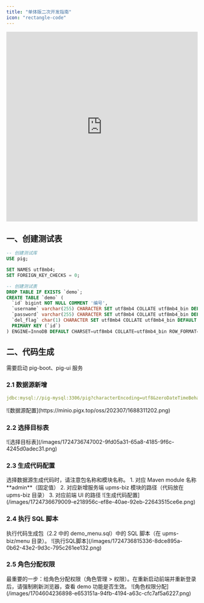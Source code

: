```yaml
---
title: "单体版二次开发指南"
icon: "rectangle-code"
---
```


  <iframe
    width="100%"
    height="500"
    src="https://player.bilibili.com/player.html?bvid=BV12t411B7e9&p=3&page=3&autoplay=0"
    title="Bilibili video player"
    frameborder="0"
    allow="accelerometer; autoplay; clipboard-write; encrypted-media; gyroscope; picture-in-picture"
    allowfullscreen
  ></iframe>
  
## 一、创建测试表

```sql
-- 创建测试库
USE pig;

SET NAMES utf8mb4;
SET FOREIGN_KEY_CHECKS = 0;

-- 创建测试表
DROP TABLE IF EXISTS `demo`;
CREATE TABLE `demo` (
  `id` bigint NOT NULL COMMENT '编号',
  `username` varchar(255) CHARACTER SET utf8mb4 COLLATE utf8mb4_bin DEFAULT NULL COMMENT '用户名',
  `password` varchar(255) CHARACTER SET utf8mb4 COLLATE utf8mb4_bin DEFAULT NULL COMMENT '密码',
  `del_flag` char(1) CHARACTER SET utf8mb4 COLLATE utf8mb4_bin DEFAULT '0' COMMENT '删除标记',
  PRIMARY KEY (`id`)
) ENGINE=InnoDB DEFAULT CHARSET=utf8mb4 COLLATE=utf8mb4_bin ROW_FORMAT=DYNAMIC COMMENT='demo 表';
```

## 二、代码生成

<Warning>
需要启动 pig-boot、pig-ui 服务
</Warning>

### 2.1 数据源新增

```yaml
jdbc:mysql://pig-mysql:3306/pig?characterEncoding=utf8&zeroDateTimeBehavior=convertToNull&useSSL=false&useJDBCCompliantTimezoneShift=true&useLegacyDatetimeCode=false&serverTimezone=GMT%2B8&allowMultiQueries=true&allowPublicKeyRetrieval=true
```

<Card title="数据源配置" icon="database">
  ![数据源配置](https://minio.pigx.top/oss/202307/1688311202.png)
</Card>

### 2.2 选择目标表

<Card title="选择目标表" icon="table">
  ![选择目标表](/images/1724736747002-9fd05a31-65a8-4185-9f6c-4245d0adec31.png)
</Card>

### 2.3 生成代码配置

<Warning>
选择数据源生成代码时，请注意包名称和模块名称。
</Warning>

<Note>
1. 对应 Maven module 名称 **admin**（固定值）
2. 对应新增服务端 upms-biz 模块的路径（代码放在 upms-biz 目录）
3. 对应前端 UI 的路径
</Note>

<Card title="生成代码配置" icon="settings">
  ![生成代码配置](/images/1724736679009-e218956c-ef8e-40ae-92eb-22643515ce6e.png)
</Card>

### 2.4 执行 SQL 脚本

<Warning>
执行代码生成包（2.2 中的 demo_menu.sql）中的 SQL 脚本（在 upms-biz/menu 目录）。
</Warning>

<Card title="执行SQL脚本" icon="file-code">
  ![执行SQL脚本](/images/1724736815336-8dce895a-0b62-43e2-9d3c-795c261ee132.png)
</Card>

### 2.5 角色分配权限

<Note>
最重要的一步：给角色分配权限（角色管理 > 权限）。在重新启动前端并重新登录后，请强制刷新浏览器，查看 demo 功能是否生效。
</Note>

<Card title="角色权限分配" icon="shield">
  ![角色权限分配](/images/1704604236898-e653151a-94fb-4194-a63c-cfc7af5a6227.png)
</Card>

